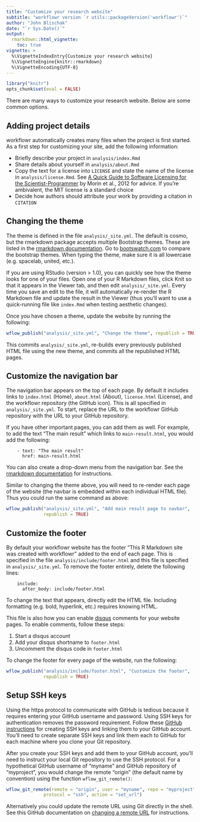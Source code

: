 ```yaml
---
title: "Customize your research website"
subtitle: "workflowr version `r utils::packageVersion('workflowr')`"
author: "John Blischak"
date: "`r Sys.Date()`"
output:
  rmarkdown::html_vignette:
    toc: true
vignette: >
  %\VignetteIndexEntry{Customize your research website}
  %\VignetteEngine{knitr::rmarkdown}
  %\VignetteEncoding{UTF-8}
---
```


```r
library("knitr")
opts_chunk$set(eval = FALSE)
```

There are many ways to customize your research website. Below are some common
options.

## Adding project details

workflowr automatically creates many files when the project is first started. As
a first step for customizing your site, add the following information:

* Briefly describe your project in `analysis/index.Rmd`
* Share details about yourself in `analysis/about.Rmd`
* Copy the text for a license into `LICENSE` and state the name of the license in `analysis/license.Rmd`. See [A Quick Guide to Software Licensing for the Scientist-Programmer](http://journals.plos.org/ploscompbiol/article?id=10.1371/journal.pcbi.1002598) by Morin et al., 2012 for advice. If you're ambivalent, the MIT license is a standard choice
* Decide how authors should attribute your work by providing a citation in `CITATION`

## Changing the theme

The theme is defined in the file `analysis/_site.yml`. The default is cosmo, but
the rmarkdown package accepts multiple Bootstrap themes. These are listed in the
[rmarkdown documentation][rmd-themes]. Go to 
[bootswatch.com](http://bootswatch.com/) to compare the bootstrap themes. When
typing the theme, make sure it is all lowercase (e.g. spacelab, united, etc.).

If you are using RStudio (version > 1.0), you can quickly see how the theme
looks for one of your files. Open one of your R Markdown files, click Knit so
that it appears in the Viewer tab, and then edit `analysis/_site.yml`. Every time
you save an edit to the file, it will automatically re-render the R Markdown
file and update the result in the Viewer (thus you'll want to use a
quick-running file like `index.Rmd` when testing aesthetic changes).

Once you have chosen a theme, update the website by running the following:

```r
wflow_publish("analysis/_site.yml", "Change the theme", republish = TRUE)
```

This commits `analysis/_site.yml`, re-builds every previously published HTML
file using the new theme, and commits all the republished HTML pages.

[rmd-themes]: http://rmarkdown.rstudio.com/html_document_format.html#appearance_and_style

## Customize the navigation bar

The navigation bar appears on the top of each page. By default it includes links
to `index.html` (Home), `about.html` (About), `license.html` (License), and the 
workflowr repository (the GitHub icon). This is all specified in
`analysis/_site.yml`. To start, replace the URL to the workflowr GitHub
repository with the URL to your GitHub repository.

If you have other important pages, you can add them as well. For example, to add
the text "The main result" which links to `main-result.html`, you would add the
following:

```
    - text: "The main result"
      href: main-result.html
```

You can also create a drop-down menu from the navigation bar. See the [rmarkdown
documentation][navbar] for instructions.

Similar to changing the theme above, you will need to re-render each page of the
website (the navbar is embedded within each individual HTML file). Thus you
could run the same command as above:

```r
wflow_publish("analysis/_site.yml", "Add main result page to navbar",
              republish = TRUE)
```

[navbar]: http://rmarkdown.rstudio.com/rmarkdown_websites.html#site_navigation

## Customize the footer

By default your workflowr website has the footer "This R Markdown site was
created with workflowr" added to the end of each page. This is specified in the
file `analysis/include/footer.html` and this file is specified in
`analysis/_site.yml`. To remove the footer entirely, delete the following lines:

```
    include:
      after_body: include/footer.html
```

To change the text that appears, directly edit the HTML file. Including
formatting (e.g. bold, hyperlink, etc.) requires knowing HTML.

This file is also how you can enable [disqus](https://disqus.com/) comments for
your website pages. To enable comments, follow these steps:

1. Start a disqus account
1. Add your disqus shortname to `footer.html`
1. Uncomment the disqus code in `footer.html`

To change the footer for every page of the website, run the following:

```r
wflow_publish("analysis/include/footer.html", "Customize the footer",
              republish = TRUE)
```

## Setup SSH keys

Using the https protocol to communicate with GitHub is tedious because it
requires entering your GitHub username and password. Using SSH keys for
authentication removes the password requirement. Follow these [GitHub
instructions][ssh] for creating SSH keys and linking them to your GitHub
account. You'll need to create separate SSH keys and link them each to GitHub
for each machine where you clone your Git repository.

After you create your SSH keys and add them to your GitHub account, you'll need
to instruct your local Git repository to use the SSH protocol. For a
hypothetical GitHub username of "myname" and GitHub repository of "myproject",
you would change the remote "origin" (the default name by convention) using the
function `wflow_git_remote()`:

```r
wflow_git_remote(remote = "origin", user = "myname", repo = "myproject",
              protocol = "ssh", action = "set_url")
```

Alternatively you could update the remote URL using Git directly in the shell.
See this GitHub documentation on [changing a remote URL][set-url] for
instructions.

[ssh]: https://help.github.com/articles/generating-an-ssh-key/
[set-url]: https://help.github.com/articles/changing-a-remote-s-url/
